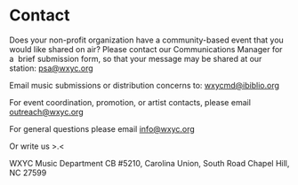
# Contact

Does your non-profit organization have a community-based event that you would like shared on air? Please contact our Communications Manager for a  brief submission form, so that your message may be shared at our station: psa@wxyc.org

Email music submissions or distribution concerns to: wxycmd@ibiblio.org

For event coordination, promotion, or artist contacts, please email outreach@wxyc.org

For general questions please email info@wxyc.org

Or write us >.\<

WXYC Music Department
CB #5210, Carolina Union, South Road
Chapel Hill, NC 27599
